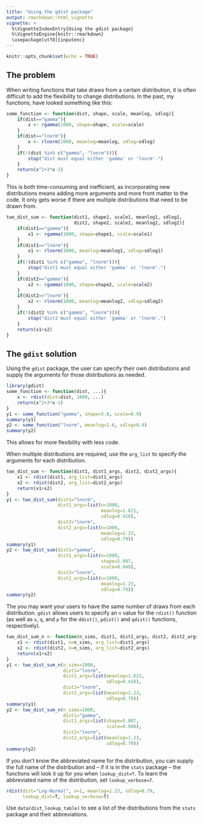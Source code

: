 ```yaml
---
title: "Using the gdist package"
output: rmarkdown::html_vignette
vignette: >
  %\VignetteIndexEntry{Using the gdist package}
  %\VignetteEngine{knitr::rmarkdown}
  \usepackage[utf8]{inputenc}
---
```


```r
knitr::opts_chunk$set(echo = TRUE)
```

## The problem

When writing functions that take draws from a certain distribution, it is often difficult to add the flexibility to change distributions.
In the past, my functions, have looked something like this:

```r
some_function <- function(dist, shape, scale, meanlog, sdlog){
    if(dist=="gamma"){
        x <- rgamma(1000, shape=shape, scale=scale)
    }
    if(dist=="lnorm"){
        x <- rlnorm(1000, meanlog=meanlog, sdlog=sdlog)
    }
    if(!(dist %in% c("gamma", "lnorm"))){
        stop("dist must equal either 'gamma' or 'lnorm'.")
    }
    return(x^2+3*x-1)
}
```

This is both time-consuming and inefficient, as incorporating new distributions means adding more arguments and more front matter to the code.
It only gets worse if there are multiple distributions that need to be drawn from.

```r
two_dist_sum <- function(dist1, shape1, scale1, meanlog1, sdlog1,
                         dist2, shape2, scale2, meanlog2, sdlog2){
    if(dist1=="gamma"){
        x1 <- rgamma(1000, shape=shape1, scale=scale1)
    }
    if(dist1=="lnorm"){
        x1 <- rlnorm(1000, meanlog=meanlog1, sdlog=sdlog1)
    }
    if(!(dist1 %in% c("gamma", "lnorm"))){
        stop("dist1 must equal either 'gamma' or 'lnorm'.")
    }
    if(dist2=="gamma"){
        x2 <- rgamma(1000, shape=shape2, scale=scale2)
    }
    if(dist2=="lnorm"){
        x2 <- rlnorm(1000, meanlog=meanlog2, sdlog=sdlog2)
    }
    if(!(dist2 %in% c("gamma", "lnorm"))){
        stop("dist2 must equal either 'gamma' or 'lnorm'.")
    }
    return(x1+x2)
}
```

## The `gdist` solution

Using the `gdist` package, the user can specify their own distributions and supply the arguments for those distributions as needed.

```r
library(gdist)
some_function <- function(dist, ...){
    x <- rdist(dist=dist, 1000, ...)
    return(x^2+3*x-1)
}
y1 <- some_function("gamma", shape=5.8, scale=0.9)
summary(y1)
y2 <- some_function("lnorm", meanlog=1.6, sdlog=0.4)
summary(y2)
```

This allows for more flexibility with less code.

When multiple distributions are required, use the `arg_list` to specify the arguments for each distribution.

```r
two_dist_sum <- function(dist1, dist1_args, dist2, dist2_args){
    x1 <- rdist(dist1, arg_list=dist1_args)
    x2 <- rdist(dist2, arg_list=dist2_args)
    return(x1+x2)
}
y1 <- two_dist_sum(dist1="lnorm",
                   dist1_args=list(n=1000,
                                   meanlog=1.621,
                                   sdlog=0.418),
                   dist2="lnorm",
                   dist2_args=list(n=1000,
                                   meanlog=1.23,
                                   sdlog=0.79))
summary(y1)
y2 <- two_dist_sum(dist1="gamma",
                   dist1_args=list(n=1000,
                                   shape=5.807,
                                   scale=0.948),
                   dist2="lnorm",
                   dist2_args=list(n=1000,
                                   meanlog=1.23,
                                   sdlog=0.79))
summary(y2)
```

The you may want your users to have the same number of draws from each distribution.
`gdist` allows users to specify an `n` value for the `rdist()` function (as well as `x`, `q`, and `p` for the `ddist()`, `pdist()` and `qdist()` functions, respectively).

```r
two_dist_sum_n <- function(n_sims, dist1, dist1_args, dist2, dist2_args){
    x1 <- rdist(dist1, n=n_sims, arg_list=dist1_args)
    x2 <- rdist(dist2, n=n_sims, arg_list=dist2_args)
    return(x1+x2)
}
y1 <- two_dist_sum_n(n_sims=1000,
                     dist1="lnorm",
                     dist1_args=list(meanlog=1.621,
                                     sdlog=0.418),
                     dist2="lnorm",
                     dist2_args=list(meanlog=1.23,
                                     sdlog=0.79))
summary(y1)
y2 <- two_dist_sum_n(n_sims=1000,
                     dist1="gamma",
                     dist1_args=list(shape=5.807,
                                     scale=0.948),
                     dist2="lnorm",
                     dist2_args=list(meanlog=1.23,
                                     sdlog=0.79))
summary(y2)
```

If you don't know the abbreviated name for the distribution, you can supply the full name of the distribution and -- if it is in the `stats` package -- the functions will look it up for you when `lookup_dist=T`.
To learn the abbreviated name of the distribution, set `lookup_verbose=T`.

```r
rdist(dist="Log-Normal", n=1, meanlog=1.23, sdlog=0.79,
      lookup_dist=T, lookup_verbose=T)
```

Use `data(dist_lookup_table)` to see a list of the distributions from the `stats` package and their abbreviations.
